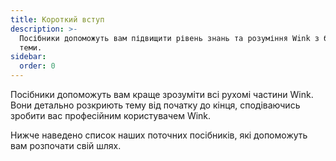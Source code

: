 ```yaml
---
title: Короткий вступ
description: >-
  Посібники допоможуть вам підвищити рівень знань та розуміння Wink з будь-якої
  теми.
sidebar:
  order: 0
---
```


Посібники допоможуть вам краще зрозуміти всі рухомі частини Wink.
Вони детально розкриють тему від початку до кінця, сподіваючись зробити вас професійним користувачем Wink.

Нижче наведено список наших поточних посібників, які допоможуть вам розпочати свій шлях.

<LinkCard title="Відкрийте для себе чудові пропозиції" description="The guide gives you some tips on how to search for things to sell on Wink." href="/guides/discover-great-deals/" />


<LinkCard title="Кнопка «ЗАБРОНЮВАТИ ЗАРАЗ»" description="This guide steps hotels through how to do the simplest integration with Wink with a 'Book Now' button." href="/guides/the-book-now-button/" />


<LinkCard title="Інформація для чайників" description="This guides shows you how to use analytics effectively from the perspective of a supplier and an affiliate." href="/guides/insight-for-dummies/" />


<LinkCard title="Інтеграція з TripPay" description="The guide gives you step-by-step instructions on how to do a full integration with TripPay as a travel company wishing to outsource the payment process." href="/guides/integrating-with-trip-pay/" />

